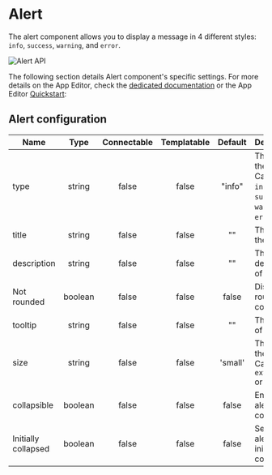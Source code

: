
# Alert

The alert component allows you to display a message in 4 different styles: `info`, `success`, `warning`, and `error`.

![Alert API](../../assets/apps/4_app_component_library/alert.png.webp)

The following section details Alert component's specific settings. For more details on the App Editor, check the [dedicated documentation](../0_app_editor/index.mdx) or the App Editor [Quickstart](../../getting_started/7_apps_quickstart/index.mdx):

<div className="grid grid-cols-2 gap-6 mb-4">
	<DocCard
		color="orange"
		title="App Editor Documentation"
		description="The app editor is a low-code builder to create custom User Interfaces with a mix of drag-and-drop and code."
		href="/docs/apps/app_editor"
	/>
	<DocCard
		color="orange"
		title="Apps Quickstart"
		description="Learn how to build your first app in a matter of minutes."
		href="/docs/getting_started/apps_quickstart"
	/>
</div>

## Alert configuration

| Name                |  Type   | Connectable | Templatable | Default | Description                                                             |
| ------------------- | :-----: | :---------: | :---------: | :-----: | ----------------------------------------------------------------------- |
| type                | string  |    false    |    false    | "info"  | The type of the alert. Can be `info`, `success`, `warning`, or `error`. |
| title               | string  |    false    |    false    |   ""    | The title of the alert.                                                 |
| description         | string  |    false    |    false    |   ""    | The description of the alert.                                           |
| Not rounded         | boolean |    false    |    false    |  false  | Disable rounded corners.                                                |
| tooltip             | string  |    false    |    false    |   ""    | The tooltip of the alert.                                               |
| size                | string  |    false    |    false    | 'small' | The size of the alert. Can be `extra small` or `small`.                 |
| collapsible         | boolean |    false    |    false    |  false  | Enable the alert to be collapsible.                                     |
| Initially collapsed | boolean |    false    |    false    |  false  | Set the alert to be initially collapsed.                                |
